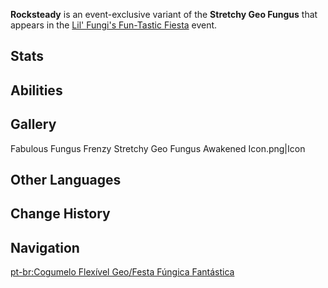 {{CustomTabs
|tab1 = Overview
|tab2 = Fabulous Fungus Frenzy
|tab3 = Fungus Mechanicus
|tab4 = Lil' Fungi's Fun-Tastic Fiesta
}}
{{Enemy Infobox
|name     = Rocksteady
|image    = Enemy Stretchy Geo Fungus.png
|weakpoint = no
|type     = Event Enemies
}}
'''Rocksteady''' is an event-exclusive variant of the '''Stretchy Geo Fungus''' that appears in the [[Lil' Fungi's Fun-Tastic Fiesta]] event.

==Stats==
{{Enemy Stats
|hide_notes = 1

|geo_res = 20%
|dendro_res = 20%

|hp_ratio  = 2.625
|hp_type   = 2
|atk_ratio = 4.32
|atk_type  = 2
}}

==Abilities==
{{Enemy Attacks
|enemy       = Stretchy Geo Fungus V3

|name_1      = Sturdy Slam
|desc_1      = Leaps high and strikes the ground, dealing '''1000% ATK''' as {{Color|Physical DMG}} to nearby opponents.

|name_2      = Solidified Crystal
|desc_2      = After each of Rocksteady's Normal Attacks hits, Skill DMG will increase by '''20%'''. This buff can stack up to 4 times and will be removed after using a Skill.

|name_3      = Normal Attack
|desc_3      = Deals '''360% ATK''' as {{Color|Physical DMG}} to nearby opponents using its flapping cap.
}}

==Gallery==
<gallery>
Fabulous Fungus Frenzy Stretchy Geo Fungus Awakened Icon.png|Icon
</gallery>

==Other Languages==
{{Other Languages|Stretchy Geo Fungus/Fungus Mechanicus}}

==Change History==
{{Change History|4.2}}

==Navigation==
{{Enemy Navbox|Common}}

[[pt-br:Cogumelo Flexível Geo/Festa Fúngica Fantástica]]